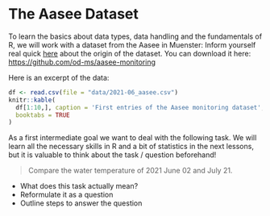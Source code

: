 # The Aasee Dataset

To learn the basics about data types, data handling and the fundamentals of R, we will work with a dataset from the Aasee in Muenster:
Inform yourself real quick [here](https://opendata.stadt-muenster.de/dataset/aasee-m%C3%BCnster-tagesaktuelle-sensordaten) about the origin of the dataset. You can download it here: [https://github.com/od-ms/aasee-monitoring](https://github.com/od-ms/aasee-monitoring)

Here is an excerpt of the data:


```r
df <- read.csv(file = "data/2021-06_aasee.csv")
knitr::kable(
  df[1:10,], caption = 'First entries of the Aasee monitoring dataset',
  booktabs = TRUE
)
```


As a first intermediate goal we want to deal with the following task. We will learn all the necessary skills in R and a bit of statistics in the next lessons, but it is valuable to think about the task / question beforehand! 

> Compare the water temperature of 2021 June 02 and July 21.

* What does this task actually mean?
* Reformulate it as a question
* Outline steps to answer the question

